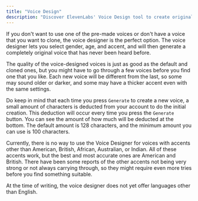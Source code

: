 ```yaml
---
title: "Voice Design"
description: "Discover ElevenLabs' Voice Design tool to create original, custom voices by selecting gender, age, and accent. Experience the same quality as default voices, but tailor-made to your preferences."
---
```


If you don't want to use one of the pre-made voices or don't have a voice that you want to clone, the voice designer is the perfect option. The voice designer lets you select gender, age, and accent, and will then generate a completely original voice that has never been heard before.

The quality of the voice-designed voices is just as good as the default and cloned ones, but you might have to go through a few voices before you find one that you like. Each new voice will be different from the last, so some may sound older or darker, and some may have a thicker accent even with the same settings.

Do keep in mind that each time you press `Generate` to create a new voice, a small amount of characters is deducted from your account to do the initial creation. This deduction will occur every time you press the `Generate` button. You can see the amount of how much will be deducted at the bottom. The default amount is 128 characters, and the minimum amount you can use is 100 characters.

Currently, there is no way to use the Voice Designer for voices with accents other than American, British, African, Australian, or Indian. All of these accents work, but the best and most accurate ones are American and British. There have been some reports of the other accents not being very strong or not always carrying through, so they might require even more tries before you find something suitable.

At the time of writing, the voice designer does not yet offer languages other than English.
